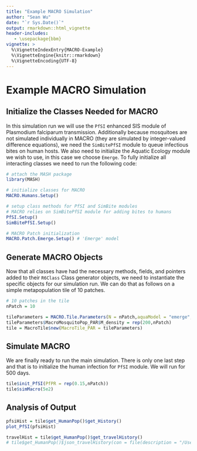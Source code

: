 ```yaml
---
title: "Example MACRO Simulation"
author: "Sean Wu"
date: "`r Sys.Date()`"
output: rmarkdown::html_vignette
header-includes:
   - \usepackage{bbm}
vignette: >
  %\VignetteIndexEntry{MACRO-Example}
  %\VignetteEngine{knitr::rmarkdown}
  %\VignetteEncoding{UTF-8}
---
```

# Example MACRO Simulation

## Initialize the Classes Needed for MACRO

In this simulation run we will use the `PfSI` enhanced SIS module of Plasmodium falciparum transmission. Additionally because mosquitoes are not simulated individually in MACRO (they are simulated by integer-valued difference equations), we need the `SimBitePfSI` module to queue infectious bites on human hosts. We also need to initialize the Aquatic Ecology module we wish to use, in this case we choose `Emerge`. To fully initialize all interacting classes we need to run the following code:

```r
# attach the MASH package
library(MASH)

# initialize classes for MACRO
MACRO.Humans.Setup()

# setup class methods for PfSI and SimBite modules
# MACRO relies on SimBitePfSI module for adding bites to humans
PfSI.Setup()
SimBitePfSI.Setup()

# MACRO Patch initialization
MACRO.Patch.Emerge.Setup() # 'Emerge' model

```

## Generate MACRO Objects

Now that all classes have had the necessary methods, fields, and pointers added to their `R6Class` Class generator objects, we need to instantiate the specific objects for our simulation run. We can do that as follows on a simple metapopulation tile of 10 patches.

```r

# 10 patches in the tile
nPatch = 10

tileParameters = MACRO.Tile.Parameters(N = nPatch,aquaModel = "emerge",aquaPars = list(N=nPatch,lambda=rep(50,nPatch)))
tileParameters$MacroMosquitoPop_PAR$M_density = rep(200,nPatch)
tile = MacroTile$new(MacroTile_PAR = tileParameters)
```

## Simulate MACRO

We are finally ready to run the main simulation. There is only one last step and that is to initialize the human infection for `PfSI` module. We will run for 500 days.

```r
tile$init_PfSI(PfPR = rep(0.15,nPatch))
tile$simMacro(5e2)
```

## Analysis of Output

```r
pfsiHist = tile$get_HumanPop()$get_History()
plot_PfSI(pfsiHist)

travelHist = tile$get_HumanPop()$get_travelHistory()
# tile$get_HumanPop()$json_travelHistory(con = file(description = "/Users/slwu89/Desktop/OUTPUT/humanTravel.json",open = "wt"))
```
